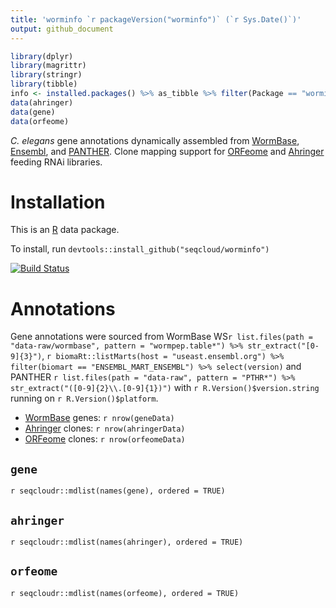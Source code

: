 ```yaml
---
title: 'worminfo `r packageVersion("worminfo")` (`r Sys.Date()`)'
output: github_document
---
```


```r
library(dplyr)
library(magrittr)
library(stringr)
library(tibble)
info <- installed.packages() %>% as_tibble %>% filter(Package == "worminfo")
data(ahringer)
data(gene)
data(orfeome)
```

[Ahringer]: http://www.us.lifesciences.sourcebioscience.com/clone-products/non-mammalian/c-elegans/c-elegans-rnai-library/
[Ensembl]: http://www.ensembl.org/Caenorhabditis_elegans
[ORFeome]: http://worfdb.dfci.harvard.edu
[PANTHER]: http://pantherdb.org
[R]: https://www.r-project.org
[WormBase]: http://www.wormbase.org

*C. elegans* gene annotations dynamically assembled from [WormBase][], [Ensembl][], and [PANTHER][].
Clone mapping support for [ORFeome][] and [Ahringer][] feeding RNAi libraries.

# Installation

This is an [R][] data package.

To install, run `devtools::install_github("seqcloud/worminfo")`

[![Build Status](https://travis-ci.org/seqcloud/worminfo.svg?branch=master)](https://travis-ci.org/seqcloud/worminfo)

# Annotations

Gene annotations were sourced from
WormBase WS`r list.files(path = "data-raw/wormbase", pattern = "wormpep.table*") %>% str_extract("[0-9]{3}")`,
`r biomaRt::listMarts(host = "useast.ensembl.org") %>% filter(biomart == "ENSEMBL_MART_ENSEMBL") %>% select(version)`
and PANTHER `r list.files(path = "data-raw", pattern = "PTHR*") %>% str_extract("([0-9]{2}\\.[0-9]{1})")`
with `r R.Version()$version.string` running on `r R.Version()$platform`.

- [WormBase][] genes: `r nrow(geneData)`
- [Ahringer][] clones: `r nrow(ahringerData)`
- [ORFeome][] clones: `r nrow(orfeomeData)`

## `gene`

`r seqcloudr::mdlist(names(gene), ordered = TRUE)`

## `ahringer`

`r seqcloudr::mdlist(names(ahringer), ordered = TRUE)`

## `orfeome`

`r seqcloudr::mdlist(names(orfeome), ordered = TRUE)`
